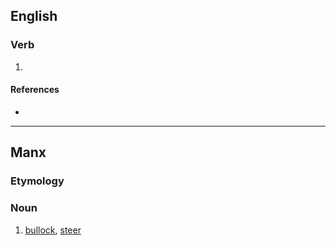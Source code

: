 {{also|Stott|stótt|stött|støtt}}

==English==

===Verb===
{{en-verb|stotts|stottin|stotted}}

# {{lb|en|Geordie}} {{alternative spelling of|stot|lang=en}}

====References====
* {{R:Todds Geordie 1977}}

----

==Manx==

===Etymology===
{{rfe|lang=gv}}

===Noun===
{{gv-noun|m|stitt|stitt}}

# [[bullock]], [[steer]]

{{topics|gv|Cattle}}